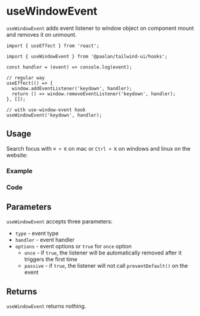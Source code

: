 

<Meta of={allStories} />

# useWindowEvent

`useWindowEvent` adds event listener to window object on component mount and removes it on unmount.

```tsx
import { useEffect } from 'react';

import { useWindowEvent } from '@paalan/tailwind-ui/hooks';

const handler = (event) => console.log(event);

// regular way
useEffect(() => {
  window.addEventListener('keydown', handler);
  return () => window.removeEventListener('keydown', handler);
}, []);

// with use-window-event hook
useWindowEvent('keydown', handler);
```

## Usage

Search focus with `⌘ + K` on mac or `Ctrl + K` on windows and linux on the website:

### Example

<Canvas of={allStories.Usage} />

### Code

<Source of={allStories.Usage} />

## Parameters

`useWindowEvent` accepts three parameters:

- `type` - event type
- `handler` - event handler
- `options` - event options or `true` for `once` option
  - `once` - if `true`, the listener will be automatically removed after it triggers the first time
  - `passive` - if `true`, the listener will not call `preventDefault()` on the event

## Returns

`useWindowEvent` returns nothing.
